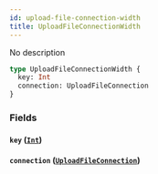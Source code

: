 ```yaml
---
id: upload-file-connection-width
title: UploadFileConnectionWidth
---
```


No description

```graphql
type UploadFileConnectionWidth {
  key: Int
  connection: UploadFileConnection
}
```

### Fields

#### `key` ([`Int`](/v1/scalars/int))

#### `connection` ([`UploadFileConnection`](/v1/objects/upload-file-connection))
